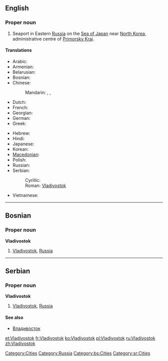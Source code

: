 ==English==
{{wikipedia}}

===Proper noun===
{{en-proper noun}}

# Seaport in Eastern [[Russia]] on the [[Sea of Japan]] near [[North Korea]], administrative centre of [[Primorsky Krai]].

====Translations====
{{trans-top|seaport in Russia}}
* Arabic: {{t|ar|فلاديفوستوك|m|tr=fladifustuuk|sc=Arab}}
* Armenian: {{t|hy|Վլադիվոստոկ|tr=Vladivostok|sc=Armn|xs=Armenian}}
* Belarusian: {{t|be|Уладзівасток|m|tr=Uladzivastók|sc=Cyrl}}
* Bosnian: {{t-|bs|Vladivostok|m}}
* Chinese:
*: Mandarin: {{t|zh|符拉迪沃斯托克|tr=Fúlādíwòsītuōkè|sc=Hani}},  {{t|zh|海參崴|sc=Hani}},  {{t|zh|海参崴|tr=Hǎishēnwǎi|sc=Hani}}
* Dutch: {{t-|nl|Vladivostok}}
* French: {{t+|fr|Vladivostok|m}}
* Georgian: {{t|ka|ვლადივოსტოკი|sc=Geor}}
* German: {{t-|de|Wladiwostok|n}}
* Greek: {{t|el|Βλαδιβοστόκ|tr=Vladivostók|sc=Grek}}
{{trans-mid}}
* Hebrew: {{t|he|ולדיווסטוק|sc=Hebr}}
* Hindi: {{t|hi|व्लादिवोस्तोक|sc=Deva}}
* Japanese: {{t-|ja|ウラジオストク|tr=Urajiosutoku|sc=Jpan}}
* Korean: {{t|ko|블라디보스토크|tr=Beulladiboseutokeu|sc=Kore}}
* [[Macedonian]]: {{t-|mk|Владивосток|m|tr=Vladivóstok|sc=Cyrl|xs=Macedonian}}
* Polish: {{t-|pl|Władywostok|m}}
* Russian: {{t+|ru|Владивосток|m|tr=Vladivostók|sc=Cyrl}}
* Serbian:
*: Cyrillic: {{t-|sr|Владивосток|m|sc=Cyrl}}
*: Roman: [[Vladivostok#Serbian|Vladivostok]] {{m}}
* Vietnamese: {{t|vi|Vladivostok}}
{{trans-bottom}}

[[Category:Cities]]
[[Category:Russia]]

----

==Bosnian==

===Proper noun===
'''Vladivostok''' {{m}}

# [[Vladivostok#English|Vladivostok]], [[Russia]]

[[Category:bs:Cities]]

----

==Serbian==

===Proper noun===
'''Vladivostok''' {{m}}

# [[Vladivostok#English|Vladivostok]], [[Russia]]

====See also====
* [[Владивосток#Serbian|Владивосток]]

[[Category:sr:Cities]]

[[et:Vladivostok]]
[[fr:Vladivostok]]
[[ko:Vladivostok]]
[[pl:Vladivostok]]
[[ru:Vladivostok]]
[[zh:Vladivostok]]